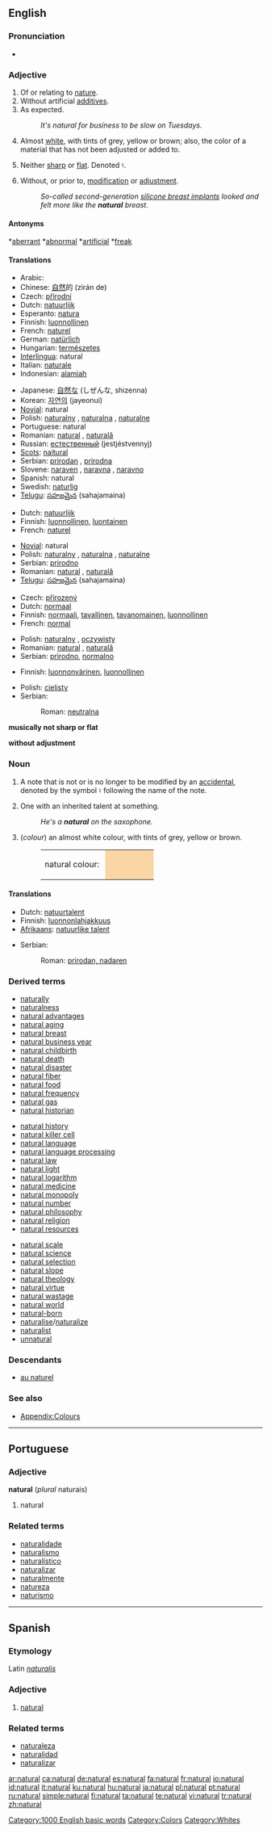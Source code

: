 {{wikipedia}}
==English==

{{rank|except|sound|didn't|515|natural|laid|cold|led}}

===Pronunciation===
* {{audio|en-us-natural.ogg|Audio (US)}}

===Adjective===
{{en-adj}}

# <!--DefD-->Of or relating to [[nature]].
# <!--DefE-->Without artificial [[additive]]s.
# <!--DefF-->As expected.
#: ''It's natural for business to be slow on Tuesdays.''
# <!--DefG-->{{color}} Almost [[white]], with tints of grey, yellow or brown; also, the color of a material that has not been adjusted or added to.
# <!--DefH-->{{music}} Neither [[sharp]] or [[flat]].  Denoted ♮.
# <!--DefI--> Without, or prior to, [[modification]] or [[adjustment]].
#: ''So-called second-generation [[w:Breast implant|silicone breast implants]] looked and felt more like the '''natural''' breast.''

====Antonyms====
<!--DefD,DefF-->*[[aberrant]]
<!--DefD,DefF-->*[[abnormal]]
<!--DefD-->*[[artificial]]
<!--DefF-->*[[freak]]

====Translations====
<!--DefD-->
{{trans-top|relating to nature}}
* Arabic: {{Arab|[[فطري]]}} {{IPAchar|(fuʈrī)}}
* Chinese: [[自然]]的 (zìrán de)
* Czech: [[přírodní]] {{m}}
* Dutch: [[natuurlijk]]
* Esperanto: [[natura]]
* Finnish: [[luonnollinen]]
* French: [[naturel]]
* German: [[natürlich]]
* Hungarian: [[természetes]]
* [[Interlingua]]: natural
* Italian: [[naturale]] {{m|f}}
* Indonesian: [[alamiah]]
{{trans-mid}}
* Japanese: [[自然な]] (しぜんな, shizenna)
* Korean: [[자연의]] (jayeonui)
* [[Novial]]: natural
* Polish: [[naturalny]] {{m}}, [[naturalna]] {{f}}, [[naturalne]] {{n}}
* Portuguese: natural {{m|f}}
* Romanian: [[natural]] {{m}}, [[naturală]] {{f}}
* Russian: [[естественный]] (jestjéstvennyj)
* [[Scots]]: [[naitural]]
* Serbian: [[prirodan]] {{m}}, [[prirodna]] {{f}}
* Slovene: [[naraven]] {{m}}, [[naravna]] {{f}}, [[naravno]] {{n}}
* Spanish: natural {{m|f}}
* Swedish: [[naturlig]]
* [[Telugu]]: [[సహజమైన]] (sahajamaina)
{{trans-bottom}}

<!--DefE-->
{{trans-top|without additives}}
* Dutch: [[natuurlijk]]
* Finnish: [[luonnollinen]], [[luontainen]]
* French: [[naturel]]
{{trans-mid}}
* [[Novial]]: natural
* Polish: [[naturalny]] {{m}}, [[naturalna]] {{f}}, [[naturalne]] {{n}}
* Serbian: [[prirodno]] {{n}}
* Romanian: [[natural]] {{m}}, [[naturală]] {{f}}
* [[Telugu]]: [[సహజమైన]] (sahajamaina)
{{trans-bottom}}

<!--DefF-->
{{trans-top|as expected}}
* Czech: [[přirozený]] {{m}}
* Dutch: [[normaal]]
* Finnish: [[normaali]], [[tavallinen]], [[tavanomainen]], [[luonnollinen]]
* French: [[normal]]
{{trans-mid}}
* Polish: [[naturalny]] {{m}}, [[oczywisty]] {{m}}
* Romanian: [[natural]] {{m}}, [[naturală]] {{f}}
* Serbian: [[prirodno]], [[normalno]]
{{trans-bottom}}

<!--DefG-->
{{trans-top|colour}}
* Finnish: [[luonnonvärinen]], [[luonnollinen]]
{{trans-mid}}
* Polish: [[cielisty]] {{m}}
* Serbian:
*: Roman: [[neutralna]] {{f}}
{{trans-bottom}}

<!--DefH-->'''musically not sharp or flat'''

<!--DefI-->'''without adjustment'''

===Noun===
{{en-noun}}

# <!--DefA-->{{music}} A note that is not or is no longer to be modified by an [[accidental]], denoted by the symbol ♮ following the name of the note.
# <!--DefB-->One with an inherited talent at something.
#: ''He's a '''natural''' on the saxophone.''
# <!--DefC-->(''colour'') an almost white colour, with tints of grey, yellow or brown.
#: <table><tr><td>natural colour:&nbsp;</td><td bgcolor="#FAD6A5" width="80">&nbsp;</td></tr></table>

====Translations====
<!--DefA-->
{{trans-top|musical note}}
{{trans-mid}}
{{trans-bottom}}

<!--DefB-->
{{trans-top|inherited talent}}
* Dutch: [[natuurtalent]] {{n}}
* Finnish: [[luonnonlahjakkuus]]
* [[Afrikaans]]: [[natuurlike talent]]
{{trans-mid}}
* Serbian:
*: Roman: [[prirodan, nadaren]] {{m}}
{{trans-bottom}}

<!--DefC-->
{{trans-top| colour}}
{{trans-mid}}
{{trans-bottom}}

===Derived terms===
{{top3}}
* [[naturally]]
* [[naturalness]]
* [[natural advantages]]
* [[natural aging]]
* [[natural breast]]
* [[natural business year]]
* [[natural childbirth]]
* [[natural death]]
* [[natural disaster]]
* [[natural fiber]]
* [[natural food]]
* [[natural frequency]]
* [[natural gas]]
* [[natural historian]]
{{mid3}}
* [[natural history]]
* [[natural killer cell]]
* [[natural language]]
* [[natural language processing]]
* [[natural law]]
* [[natural light]]
* [[natural logarithm]]
* [[natural medicine]]
* [[natural monopoly]]
* [[natural number]]
* [[natural philosophy]]
* [[natural religion]]
* [[natural resources]]
{{mid3}}
* [[natural scale]]
* [[natural science]]
* [[natural selection]]
* [[natural slope]]
* [[natural theology]]
* [[natural virtue]]
* [[natural wastage]]
* [[natural world]]
* [[natural-born]]
* [[naturalise]]/[[naturalize]]
* [[naturalist]]
* [[unnatural]]
{{bottom}}

===Descendants===
* [[au naturel]]

===See also===
* [[Wiktionary_Appendix:Colours|Appendix:Colours]]

[[Category:1000 English basic words]]
[[Category:Colors]]
[[Category:Whites]]

----

==Portuguese==

===Adjective===
'''natural''' (''plural'' naturais)

# natural

===Related terms===
* [[naturalidade]]
* [[naturalismo]]
* [[naturalístico]]
* [[naturalizar]]
* [[naturalmente]]
* [[natureza]]
* [[naturismo]]

----

==Spanish==

===Etymology===
Latin ''[[naturalis]]''

===Adjective===
{{es-adj|f=natural|pl=naturales}}

# [[natural]]

===Related terms===
* [[naturaleza]]
* [[naturalidad]]
* [[naturalizar]]

[[ar:natural]]
[[ca:natural]]
[[de:natural]]
[[es:natural]]
[[fa:natural]]
[[fr:natural]]
[[io:natural]]
[[id:natural]]
[[it:natural]]
[[ku:natural]]
[[hu:natural]]
[[ja:natural]]
[[pl:natural]]
[[pt:natural]]
[[ru:natural]]
[[simple:natural]]
[[fi:natural]]
[[ta:natural]]
[[te:natural]]
[[vi:natural]]
[[tr:natural]]
[[zh:natural]]